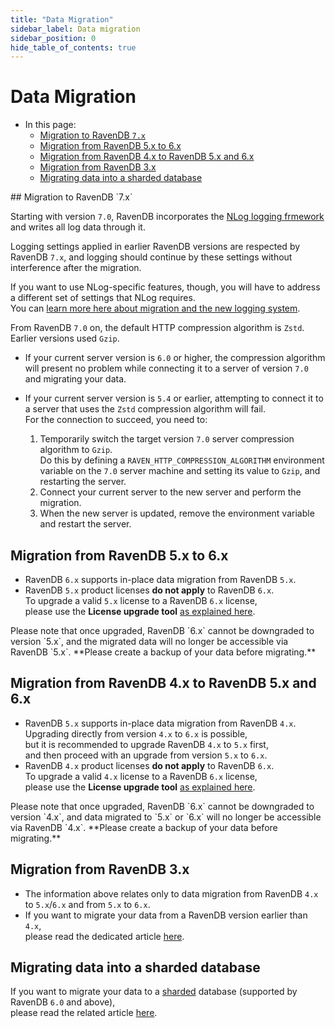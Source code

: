 ```yaml
---
title: "Data Migration"
sidebar_label: Data migration
sidebar_position: 0
hide_table_of_contents: true
---
```



# Data Migration
<Admonition type="note" title="Note">

* In this page:
    * [Migration to RavenDB `7.x`](../../migration/server/data-migration#migration-to-ravendb-7.x)
    * [Migration from RavenDB 5.x to 6.x](../../migration/server/data-migration#migration-from-ravendb-5.x-to-6.x)
    * [Migration from RavenDB 4.x to RavenDB 5.x and 6.x](../../migration/server/data-migration#migration-from-ravendb-4.x-to-ravendb-5.x-and-6.x)
    * [Migration from RavenDB 3.x](../../migration/server/data-migration#migration-from-ravendb-3.x)
    * [Migrating data into a sharded database](../../migration/server/data-migration#migrating-data-into-a-sharded-database)

</Admonition>
## Migration to RavenDB `7.x`

<Admonition type="note" title="Migration and NLog:" id="migration-and-nlog" href="#migration-and-nlog">

Starting with version `7.0`, RavenDB incorporates the 
[NLog logging frmework](../../server/troubleshooting/logging) and writes all log 
data through it.  

Logging settings applied in earlier RavenDB versions are respected by RavenDB `7.x`, 
and logging should continue by these settings without interference after the migration.  

If you want to use NLog-specific features, though, you will have to address a different set 
of settings that NLog requires.  
You can [learn more here about migration and the new logging system](../../server/troubleshooting/logging#customize-after-migration).  

</Admonition> 
<Admonition type="note" title="Migration and HTTP Compression:" id="migration-and-http-compression" href="#migration-and-http-compression">

From RavenDB `7.0` on, the default HTTP compression algorithm is `Zstd`.  
Earlier versions used `Gzip`.  

* If your current server version is `6.0` or higher, the compression algorithm 
  will present no problem while connecting it to a server of version `7.0` and 
  migrating your data.  

* If your current server version is `5.4` or earlier, attempting to connect it 
  to a server that uses the `Zstd` compression algorithm will fail.  
  For the connection to succeed, you need to:  
   1. Temporarily switch the target version `7.0` server compression algorithm to `Gzip`.  
      Do this by defining a `RAVEN_HTTP_COMPRESSION_ALGORITHM` environment variable on 
      the `7.0` server machine and setting its value to `Gzip`, and restarting the server.  
   2. Connect your current server to the new server and perform the migration.  
   3. When the new server is updated, remove the environment variable and restart the server.  

</Admonition>



## Migration from RavenDB 5.x to 6.x

* RavenDB `6.x` supports in-place data migration from RavenDB `5.x`.
* RavenDB `5.x` product licenses **do not apply** to RavenDB `6.x`.  
  To upgrade a valid `5.x` license to a RavenDB `6.x` license,  
  please use the **License upgrade tool** [as explained here](../../start/licensing/replace-license#upgrade-a-license-key-for-ravendb-6.x).

<Admonition type="warning" title="Warning">
Please note that once upgraded, RavenDB `6.x` cannot be downgraded to version `5.x`,  
and the migrated data will no longer be accessible via RavenDB `5.x`.  
**Please create a backup of your data before migrating.**  
</Admonition>



## Migration from RavenDB 4.x to RavenDB 5.x and 6.x

* RavenDB `5.x` supports in-place data migration from RavenDB `4.x`.
  <Admonition type="info" title="Info">
  Upgrading directly from version `4.x` to `6.x` is possible,  
  but it is recommended to upgrade RavenDB `4.x` to `5.x` first,  
  and then proceed with an upgrade from version `5.x` to `6.x`.
  </Admonition>
* RavenDB `4.x` product licenses **do not apply** to RavenDB `6.x`.  
  To upgrade a valid `4.x` license to a RavenDB `6.x` license,  
  please use the **License upgrade tool** [as explained here](../../start/licensing/replace-license#upgrade-a-license-key-for-ravendb-6.x).

<Admonition type="warning" title="Warning">
Please note that once upgraded, RavenDB `6.x` cannot be downgraded to version `4.x`,  
and data migrated to `5.x` or `6.x` will no longer be accessible via RavenDB `4.x`.  
**Please create a backup of your data before migrating.**  
</Admonition>



## Migration from RavenDB 3.x

* The information above relates only to data migration from RavenDB `4.x` to `5.x`/`6.x` and from `5.x` to `6.x`.
* If you want to migrate your data from a RavenDB version earlier than `4.x`,  
  please read the dedicated article [here](https://ravendb.net/docs/article-page/4.2/csharp/migration/server/data-migration).



## Migrating data into a sharded database

If you want to migrate your data to a [sharded](../../sharding/overview) database (supported by RavenDB `6.0` and above),  
please read the related article [here](../../sharding/migration).


